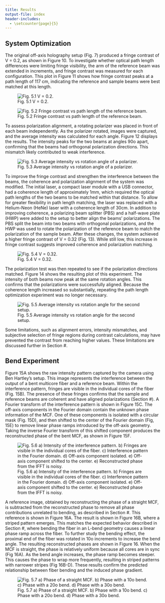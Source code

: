 ```yaml
---
title: Results
output-file: index
header-includes:
  - \setcounter{page}{5}  
---
```


## System Optimization {#system-optimization}

\indent The original off-axis holography setup (Fig. 7) produced a fringe contrast of V = 0.2, as shown in Figure 10. To investigate whether optical path length differences were limiting fringe visibility, the arm of the reference beam was extended in increments, and fringe contrast was measured for each configuration. This plot in Figure 11 shows how fringe contrast peaks at a path length of 117 cm, indicating the reference and sample beams were best matched at this length.

![Fig. 5.1 V = 0.2.](./images/OGFringe.png)

![Fig. 5.2  Fringe contrast vs path length of the reference beam.](./images/pathLength.png)

\indent To assess polarization alignment, a rotating polarizer was placed in front of each beam independently. As the polarizer rotated, images were captured, and the average intensity was calculated for each angle. Figure 12 displays the results. The intensity peaks for the two beams at angles 90o apart, confirming that the beams had orthogonal polarization directions. This mismatch likely contributed to weak interference.

![Fig. 5.3 Average intensity vs rotation angle of a polarizer.](./images/OGPolar.png)

\indent To improve the fringe contrast and strengthen the interference between the beams, the coherence and polarization alignment of the system was modified. The initial laser, a compact laser module with a USB connector, had a coherence length of approximately 1mm, which required the optical path lengths of the two beams to be matched within that distance. To allow for greater flexibility in path length matching, the laser was replaced with a Helium-Neon (HeNe) laser with a coherence length of 30cm.
\indent In addition to improving coherence, a polarizing beam splitter (PBS) and a half-wave plate (HWP) were added to the setup to better align the beams’ polarizations. The PBS split the beam into two beams with orthogonal polarizations, and the HWP was used to rotate the polarization of the reference beam to match the polarization of the sample beam. After these changes, the system achieved a higher fringe contrast of V = 0.32 (Fig. 13). While still low, this increase in fringe contrast suggests improved coherence and polarization matching.

![Fig. 5.4 V = 0.32.](./images/NewFringe.png)

\indent The polarization test was then  repeated to see if the polarization directions matched. Figure 14 shows the resulting plot of this experiment. The intensity of both beams now peak at the same rotation angles. This confirms that the polarizations were successfully aligned. Because the coherence length increased so substantially, repeating the path length optimization experiment was no longer necessary.

![Fig. 5.5 Average intensity vs rotation angle for the second setup.](./images/NewPolar.png)

\indent Some limitations, such as alignment errors, intensity mismatches, and subjective selection of fringe regions during contrast calculations, may have prevented the contrast from reaching higher values. These limitations are discussed further in Section #.

## Bend Experiment {#bend-experiment}

\indent Figure 15A shows the raw intensity pattern captured by the camera using Ben Hartley’s setup. This image represents the interference between the output of a bent multicore fiber and a reference beam. Within the interference pattern, fringes are visible in the individual cores of the fiber (Fig. 15B). The presence of these fringes confirms that the sample and reference beams are coherent and have aligned polarizations (Section #).
\indent A Fourier transform of the interference pattern is shown in Figure 15C. The off-axis components in the Fourier domain contain the unknown phase information of the MCF. One of these components is isolated with a circular mask (Fig. 15D), and then shifted to the center of the Fourier domain (Fig, 15E) to remove linear phase ramps introduced by the off-axis geometry. Taking the inverse Fourier transform of this shifted component produces the reconstructed phase of the bent MCF, as shown in Figure 15F.

![Fig. 5.6 a) Intensity of the interference pattern. b) Fringes are visible in the individual cores of the fiber. c) Interference pattern in the Fourier domain. d) Off-axis component isolated. e) Off-axis component shifted to the center. e) Reconstructed phase from the IFFT is noisy.](./images/MCFfft.png)

\indent A reference image, obtained by reconstructing the phase of a straight MCF, is subtracted from the reconstructed phase to remove all phase contributions unrelated to bending, as described in Section #. This reference is shown in Figure 16A. The result is shown in Figure 16B, where a striped pattern emerges. This matches the expected behavior described in Section #, where bending the fiber in an L-bend geometry causes a linear phase ramp across the fiber.
\indent To further study the bending effect, the proximal end of the fiber was rotated in 10o increments to increase the bend angle. The resulting reconstructed phases are shown in Figure 16. When the MCF is straight, the phase is relatively uniform because all cores are in sync (Fig 16A). As the bend angle increases, the phase ramp becomes steeper. This causes the phase to wrap more frequently, resulting in striped patterns with narrower stripes (Fig 16B-D). These results confirm the predicted relationship between fiber bending and the induced phase gradient.

![Fig. 5.7  a) Phase of a straight MCF. b) Phase with a 10o bend. c) Phase with a 20o bend. d) Phase with a 30o bend.](./images/MCFbend.png)